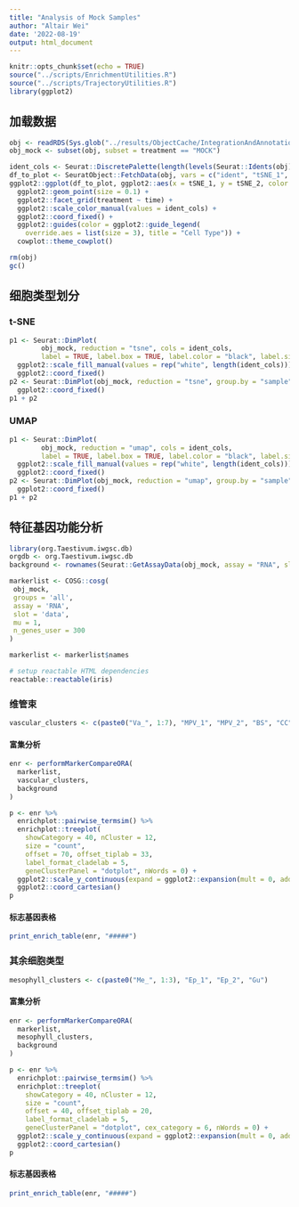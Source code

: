 ```yaml
---
title: "Analysis of Mock Samples"
author: "Altair Wei"
date: '2022-08-19'
output: html_document
---
```


```r
knitr::opts_chunk$set(echo = TRUE)
source("../scripts/EnrichmentUtilities.R")
source("../scripts/TrajectoryUtilities.R")
library(ggplot2)
```

## 加载数据

```r
obj <- readRDS(Sys.glob("../results/ObjectCache/IntegrationAndAnnotation/obj_annotated_*.rds"))
obj_mock <- subset(obj, subset = treatment == "MOCK")
```

```r
ident_cols <- Seurat::DiscretePalette(length(levels(Seurat::Idents(obj))), palette = NULL)
df_to_plot <- SeuratObject::FetchData(obj, vars = c("ident", "tSNE_1", "tSNE_2", "time", "treatment"))
ggplot2::ggplot(df_to_plot, ggplot2::aes(x = tSNE_1, y = tSNE_2, color = ident)) +
  ggplot2::geom_point(size = 0.1) +
  ggplot2::facet_grid(treatment ~ time) +
  ggplot2::scale_color_manual(values = ident_cols) +
  ggplot2::coord_fixed() +
  ggplot2::guides(color = ggplot2::guide_legend(
    override.aes = list(size = 3), title = "Cell Type")) +
  cowplot::theme_cowplot()
```

```r
rm(obj)
gc()
```


## 细胞类型划分 {.tabset}

### t-SNE

```r
p1 <- Seurat::DimPlot(
        obj_mock, reduction = "tsne", cols = ident_cols,
        label = TRUE, label.box = TRUE, label.color = "black", label.size = 2) +
  ggplot2::scale_fill_manual(values = rep("white", length(ident_cols))) +
  ggplot2::coord_fixed()
p2 <- Seurat::DimPlot(obj_mock, reduction = "tsne", group.by = "sample") +
  ggplot2::coord_fixed()
p1 + p2
```

### UMAP

```r
p1 <- Seurat::DimPlot(
        obj_mock, reduction = "umap", cols = ident_cols,
        label = TRUE, label.box = TRUE, label.color = "black", label.size = 2) +
  ggplot2::scale_fill_manual(values = rep("white", length(ident_cols))) +
  ggplot2::coord_fixed()
p2 <- Seurat::DimPlot(obj_mock, reduction = "umap", group.by = "sample") +
  ggplot2::coord_fixed()
p1 + p2
```

## 特征基因功能分析

```r
library(org.Taestivum.iwgsc.db)
orgdb <- org.Taestivum.iwgsc.db
background <- rownames(Seurat::GetAssayData(obj_mock, assay = "RNA", slot = "count"))
```

```r
markerlist <- COSG::cosg(
 obj_mock,
 groups = 'all',
 assay = 'RNA',
 slot = 'data',
 mu = 1,
 n_genes_user = 300
)

markerlist <- markerlist$names
```

```r
# setup reactable HTML dependencies
reactable::reactable(iris)
```

### 维管束

```r
vascular_clusters <- c(paste0("Va_", 1:7), "MPV_1", "MPV_2", "BS", "CC")
```

#### 富集分析

```r
enr <- performMarkerCompareORA(
  markerlist,
  vascular_clusters,
  background
)
```

```r
p <- enr %>%
  enrichplot::pairwise_termsim() %>%
  enrichplot::treeplot(
    showCategory = 40, nCluster = 12,
    size = "count",
    offset = 70, offset_tiplab = 33,
    label_format_cladelab = 5,
    geneClusterPanel = "dotplot", nWords = 0) +
  ggplot2::scale_y_continuous(expand = ggplot2::expansion(mult = 0, add = 2)) +
  ggplot2::coord_cartesian()
p
```

#### 标志基因表格 {.tabset}

```r
print_enrich_table(enr, "#####")
```

### 其余细胞类型

```r
mesophyll_clusters <- c(paste0("Me_", 1:3), "Ep_1", "Ep_2", "Gu")
```

#### 富集分析

```r
enr <- performMarkerCompareORA(
  markerlist,
  mesophyll_clusters,
  background
)
```

```r
p <- enr %>%
  enrichplot::pairwise_termsim() %>%
  enrichplot::treeplot(
    showCategory = 40, nCluster = 12,
    size = "count",
    offset = 40, offset_tiplab = 20,
    label_format_cladelab = 5,
    geneClusterPanel = "dotplot", cex_category = 6, nWords = 0) +
  ggplot2::scale_y_continuous(expand = ggplot2::expansion(mult = 0, add = 2)) +
  ggplot2::coord_cartesian()
p
```

#### 标志基因表格 {.tabset}

```r
print_enrich_table(enr, "#####")
```
